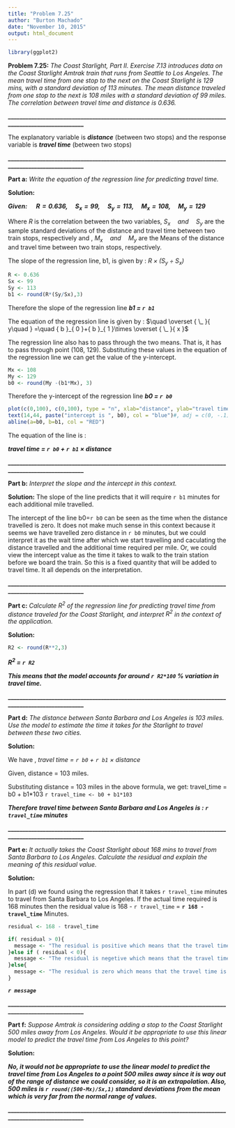 ```yaml
---
title: "Problem 7.25"
author: "Burton Machado"
date: "November 10, 2015"
output: html_document
---
```


```r
library(ggplot2)
```

**Problem 7.25:** *The Coast Starlight, Part II. Exercise 7.13 introduces data on the Coast Starlight Amtrak train that runs from Seattle to Los Angeles. The mean travel time from one stop to the next on the Coast Starlight is 129 mins, with a standard deviation of 113 minutes. The mean distance traveled from one stop to the next is 108 miles with a standard deviation of 99 miles. The correlation between travel time and distance is 0.636.*

**_____________________________________________________________________________________________________**

The explanatory variable is ***distance*** (between two stops) and the response variable is ***travel time*** (between two stops)

**_____________________________________________________________________________________________________**

**Part a:** *Write the equation of the regression line for predicting travel time.*

**Solution:**

***Given: $\quad R=0.636,\quad { S }_{ x }=99,\quad { S }_{ y }=113,\quad { M }_{ x }=108,\quad { M }_{ y }=129$***

Where $R$ is the correlation between the two variables, ${ S }_{ x }\quad and \quad{ S }_{ y }$ are the sample standard deviations of the distance and travel time between two train stops, respectively and , ${ M }_{ x }\quad and \quad{ M }_{ y }$ are the Means of the distance and travel time between two train stops, respectively.

The slope of the regression line, b1, is given by :  *$R\times ({ S }_{ y }\div { S }_{ x })$* 


```r
R <- 0.636
Sx <- 99
Sy <- 113
b1 <- round(R*(Sy/Sx),3)


```

Therefore the slope of the regression line ***b1 = `r b1`***

The equation of the regression line is given by : $\quad \overset { \_  }{ y\quad  } =\quad { b }_{ 0 }+{ b }_{ 1 }\times \overset { \_  }{ x }$

The regression line also has to pass through the two means. That is, it has to pass through point (108, 129). Substituting these values in the equation of the regression line we can get the value of the y-intercept. 

```r
Mx <- 108
My <- 129
b0 <- round(My -(b1*Mx), 3)
```
Therefore the y-intercept of the regression line ***b0 = `r b0`***

```r
plot(c(0,100), c(0,100), type = "n", xlab="distance", ylab="travel time")
text(14,44, paste("intercept is ", b0), col = "blue")#, adj = c(0, -.1))
abline(a=b0, b=b1, col = "RED")
```

The equation of the line is : 

***travel time = `r b0` + `r b1` $\times$ distance***

**_____________________________________________________________________________________________________**


**Part b:** *Interpret the slope and the intercept in this context.*

**Solution:**
The slope of the line predicts that it will require `r b1` minutes for each additional mile travelled.

The intercept of the line b0=`r b0` can be seen as the time when the distance travelled is zero. It does not make much sense in this context because it seems we have travelled zero distance in `r b0` minutes, but we could interpret it as the wait time after which we start travelling and caculating the distance travelled and the additional time required per mile. Or, we could view the intercept value as the time it takes to walk to the train station before we board the train. So this is a fixed quantity that will be added to travel time. It all depends on the interpretation.

**_____________________________________________________________________________________________________**


**Part c:** *Calculate ${ R }^{ 2 }$ of the regression line for predicting travel time from distance traveled for the Coast Starlight, and interpret ${ R }^{ 2 }$ in the context of the application.*

**Solution:**
```r
R2 <- round(R**2,3)
```

***${ R }^{ 2 }$ = `r R2`***

***This means that the model accounts for around `r R2*100` % variation in travel time.***

**_____________________________________________________________________________________________________**


**Part d:** *The distance between Santa Barbara and Los Angeles is 103 miles. Use the model to estimate the time it takes for the Starlight to travel between these two cities.*

**Solution:**

We have , *travel time = `r b0` + `r b1` $\times$ distance*

Given, distance = 103 miles.

Substituting distance = 103 miles in the above formula, we get: travel_time = b0 + b1*103
`r travel_time <- b0 + b1*103`

***Therefore travel time between Santa Barbara and Los Angeles is : `r travel_time` minutes***

**_____________________________________________________________________________________________________**


**Part e:** *It actually takes the Coast Starlight about 168 mins to travel from Santa Barbara to Los Angeles. Calculate the residual and explain the meaning of this residual value.*

**Solution:**

In part (d) we found using the regression that it takes `r travel_time` minutes to travel from Santa Barbara to Los Angeles. If the actual time required is 168 minutes then the residual value is 168 - `r travel_time` = **`r 168 - travel_time`** Minutes.

```r
residual <- 168 - travel_time

if( residual > 0){
  message <- "The residual is positive which means that the travel time is underestimated by the model"
}else if ( residual < 0){
  message <- "The residual is negetive which means that the travel time is overestimated by the model"
}else{
  message <- "The residual is zero which means that the travel time is exactly estimated by the model"
}
```
***`r message`***

**_____________________________________________________________________________________________________**


**Part f:** *Suppose Amtrak is considering adding a stop to the Coast Starlight 500 miles away from Los Angeles. Would it be appropriate to use this linear model to predict the travel time from Los Angeles to this point?*

**Solution:**

***No, it would not be appropriate to use the linear model to predict the travel time from Los Angeles to a point 500 miles away since it is way out of the range of distance we could consider, so it is an extrapolation. Also,  500 miles is `r round((500-Mx)/Sx,1)` standard deviations from the mean which is very far from the normal range of values.***

**_____________________________________________________________________________________________________**
